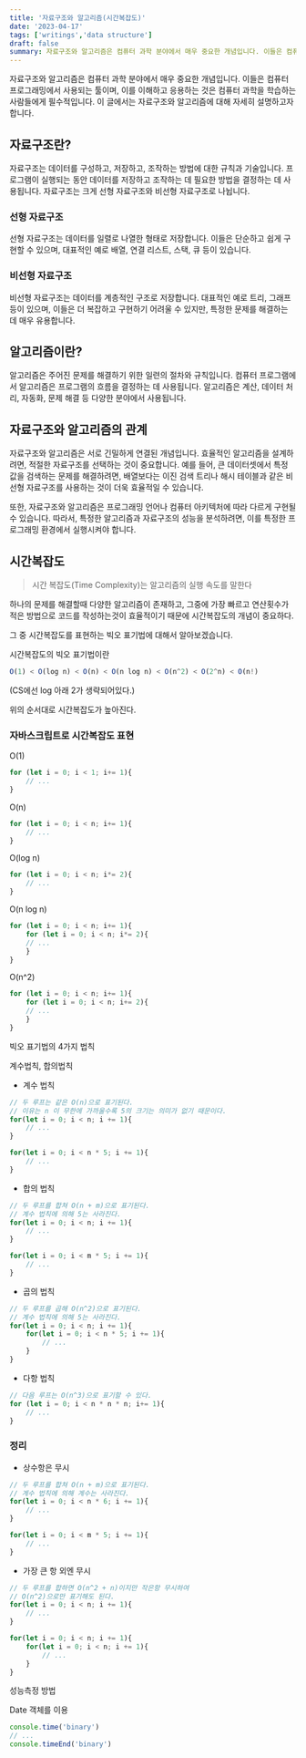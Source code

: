 ```yaml
---
title: '자료구조와 알고리즘(시간복잡도)'
date: '2023-04-17'
tags: ['writings','data structure']
draft: false
summary: 자료구조와 알고리즘은 컴퓨터 과학 분야에서 매우 중요한 개념입니다. 이들은 컴퓨터 프로그래밍에서 사용되는 툴이며, 이를 이해하고 응용하는 것은 컴퓨터 과학을 학습하는 사람들에게 필수적입니다.
---
```

자료구조와 알고리즘은 컴퓨터 과학 분야에서 매우 중요한 개념입니다. 이들은 컴퓨터 프로그래밍에서 사용되는 툴이며, 이를 이해하고 응용하는 것은 컴퓨터 과학을 학습하는 사람들에게 필수적입니다. 이 글에서는 자료구조와 알고리즘에 대해 자세히 설명하고자 합니다.

## 자료구조란?

자료구조는 데이터를 구성하고, 저장하고, 조작하는 방법에 대한 규칙과 기술입니다. 프로그램이 실행되는 동안 데이터를 저장하고 조작하는 데 필요한 방법을 결정하는 데 사용됩니다. 자료구조는 크게 선형 자료구조와 비선형 자료구조로 나뉩니다.

### 선형 자료구조
선형 자료구조는 데이터를 일렬로 나열한 형태로 저장합니다. 이들은 단순하고 쉽게 구현할 수 있으며, 대표적인 예로 배열, 연결 리스트, 스택, 큐 등이 있습니다.

### 비선형 자료구조
비선형 자료구조는 데이터를 계층적인 구조로 저장합니다. 대표적인 예로 트리, 그래프 등이 있으며, 이들은 더 복잡하고 구현하기 어려울 수 있지만, 특정한 문제를 해결하는 데 매우 유용합니다.

## 알고리즘이란?

알고리즘은 주어진 문제를 해결하기 위한 일련의 절차와 규칙입니다. 컴퓨터 프로그램에서 알고리즘은 프로그램의 흐름을 결정하는 데 사용됩니다. 알고리즘은 계산, 데이터 처리, 자동화, 문제 해결 등 다양한 분야에서 사용됩니다.

## 자료구조와 알고리즘의 관계

자료구조와 알고리즘은 서로 긴밀하게 연결된 개념입니다. 효율적인 알고리즘을 설계하려면, 적절한 자료구조를 선택하는 것이 중요합니다. 예를 들어, 큰 데이터셋에서 특정 값을 검색하는 문제를 해결하려면, 배열보다는 이진 검색 트리나 해시 테이블과 같은 비선형 자료구조를 사용하는 것이 더욱 효율적일 수 있습니다.

또한, 자료구조와 알고리즘은 프로그래밍 언어나 컴퓨터 아키텍처에 따라 다르게 구현될 수 있습니다. 따라서, 특정한 알고리즘과 자료구조의 성능을 분석하려면, 이를 특정한 프로그래밍 환경에서 실행시켜야 합니다.

## 시간복잡도

> 시간 복잡도(Time Complexity)는 알고리즘의 실행 속도를 말한다

하나의 문제를 해결할때 다양한 알고리즘이 존재하고, 그중에 가장 빠르고 연산횟수가 적은 방법으로 코드를 작성하는것이 효율적이기 때문에 시간복잡도의 개념이 중요하다.  

그 중 시간복잡도를 표현하는 빅오 표기법에 대해서 알아보겠습니다.

시간복잡도의 빅오 표기법이란


```jsx
O(1) < O(log n) < O(n) < O(n log n) < O(n^2) < O(2^n) < O(n!)
```

(CS에선 log 아래 2가 생략되어있다.)

위의 순서대로 시간복잡도가 높아진다.

### 자바스크립트로 시간복잡도 표현

O(1)

```jsx
for (let i = 0; i < 1; i+= 1){
	// ...
}
```

O(n)

```jsx
for (let i = 0; i < n; i+= 1){
	// ...
}
```

O(log n)

```jsx
for (let i = 0; i < n; i*= 2){
	// ...
}
```

O(n log n)

```jsx
for (let i = 0; i < n; i+= 1){
	for (let i = 0; i < n; i*= 2){
	// ...
	}
}
```

O(n^2)

```jsx
for (let i = 0; i < n; i+= 1){
	for (let i = 0; i < n; i+= 2){
	// ...
	}
}
```

빅오 표기법의 4가지 법칙

계수법칙, 합의법칙

- 계수 법칙

```jsx
// 두 루프는 같은 O(n)으로 표기된다.
// 이유는 n 이 무한에 가까울수록 5의 크기는 의미가 없기 때문이다.
for(let i = 0; i < n; i += 1){
	// ...
}

for(let i = 0; i < n * 5; i += 1){
	// ...
}
```

- 합의 법칙

```jsx
// 두 루프를 합쳐 O(n + m)으로 표기된다.
// 계수 법칙에 의해 5는 사라진다.
for(let i = 0; i < n; i += 1){
	// ...
}

for(let i = 0; i < m * 5; i += 1){
	// ...
}
```

- 곱의 법칙

```jsx
// 두 루프를 곱해 O(n^2)으로 표기된다.
// 계수 법칙에 의해 5는 사라진다.
for(let i = 0; i < n; i += 1){
	for(let i = 0; i < n * 5; i += 1){
		// ...
	}
}
```

- 다항 법칙

```jsx
// 다음 루프는 O(n^3)으로 표기할 수 있다.
for (let i = 0; i < n * n * n; i+= 1){
	// ...
}
```

### 정리

- 상수항은 무시

```jsx
// 두 루프를 합쳐 O(n + m)으로 표기된다.
// 계수 법칙에 의해 계수는 사라진다.
for(let i = 0; i < n * 6; i += 1){
	// ...
}

for(let i = 0; i < m * 5; i += 1){
	// ...
}
```

- 가장 큰 항 외엔 무시

```jsx
// 두 루프를 합하면 O(n^2 + n)이지만 작은항 무시하여
// O(n^2)으로만 표기해도 된다.
for(let i = 0; i < n; i += 1){
	// ...
}

for(let i = 0; i < n; i += 1){
	for(let i = 0; i < n; i += 1){
		// ...
	}
}
```

성능측정 방법

Date 객체를 이용

```jsx
console.time('binary')
// ...
console.timeEnd('binary')
```